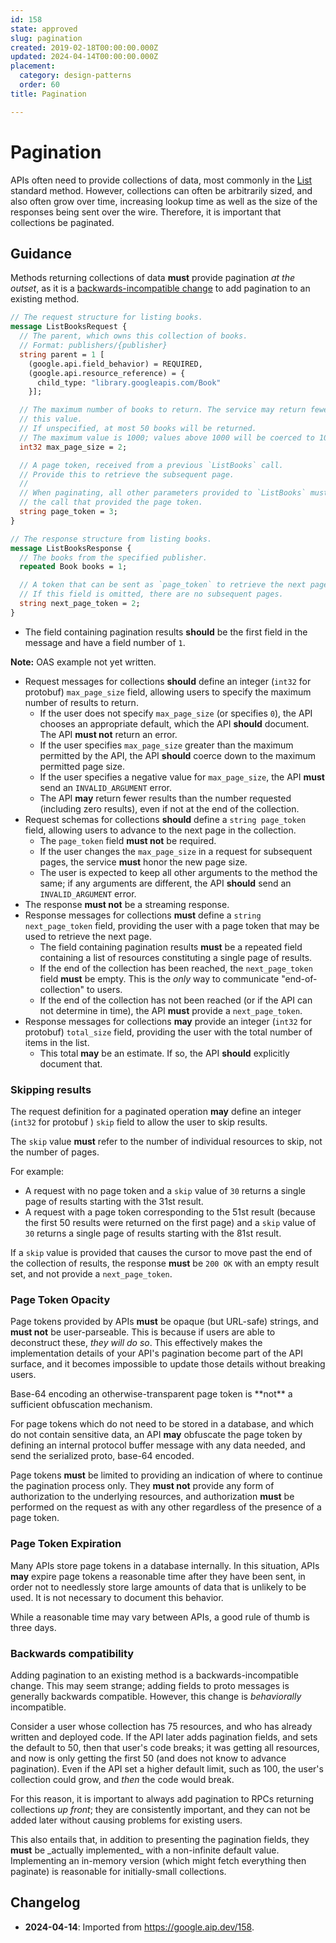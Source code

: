 ```yaml
---
id: 158
state: approved
slug: pagination
created: 2019-02-18T00:00:00.000Z
updated: 2024-04-14T00:00:00.000Z
placement:
  category: design-patterns
  order: 60
title: Pagination

--- 
```


# Pagination

APIs often need to provide collections of data, most commonly in the [List][]
standard method. However, collections can often be arbitrarily sized, and also
often grow over time, increasing lookup time as well as the size of the
responses being sent over the wire. Therefore, it is important that collections
be paginated.

## Guidance

Methods returning collections of data <b class="text-red-700">must</b> provide pagination _at the outset_,
as it is a [backwards-incompatible change](#backwards-compatibility) to add
pagination to an existing method.


<Tabs>
  <TabItem label="Protocol Buffers">
  
  
  ```proto
  // The request structure for listing books.
  message ListBooksRequest {
    // The parent, which owns this collection of books.
    // Format: publishers/{publisher}
    string parent = 1 [
      (google.api.field_behavior) = REQUIRED,
      (google.api.resource_reference) = {
        child_type: "library.googleapis.com/Book"
      }];
  
    // The maximum number of books to return. The service may return fewer than
    // this value.
    // If unspecified, at most 50 books will be returned.
    // The maximum value is 1000; values above 1000 will be coerced to 1000.
    int32 max_page_size = 2;
  
    // A page token, received from a previous `ListBooks` call.
    // Provide this to retrieve the subsequent page.
    //
    // When paginating, all other parameters provided to `ListBooks` must match
    // the call that provided the page token.
    string page_token = 3;
  }
  
  // The response structure from listing books.
  message ListBooksResponse {
    // The books from the specified publisher.
    repeated Book books = 1;
  
    // A token that can be sent as `page_token` to retrieve the next page.
    // If this field is omitted, there are no subsequent pages.
    string next_page_token = 2;
  }
  ```
  
  - The field containing pagination results <b class="text-yellow-700">should</b> be the first field in
    the message and have a field number of `1`.
  
  
  </TabItem>
  <TabItem label="OpenAPI 3.0">
  
  
  **Note:** OAS example not yet written.
  
  
  </TabItem>
</Tabs>
    

- Request messages for collections <b class="text-yellow-700">should</b> define an integer (`int32` for
protobuf) `max_page_size` field, allowing users to specify the maximum number of
results to return.
  - If the user does not specify `max_page_size` (or specifies `0`), the API
    chooses an appropriate default, which the API <b class="text-yellow-700">should</b> document. The API
    <b class="text-red-700">must not</b> return an error.
  - If the user specifies `max_page_size` greater than the maximum permitted by the
    API, the API <b class="text-yellow-700">should</b> coerce down to the maximum permitted page size.
  - If the user specifies a negative value for `max_page_size`, the API <b class="text-red-700">must</b>
    send an `INVALID_ARGUMENT` error.
  - The API <b class="text-green-700">may</b> return fewer results than the number requested (including
    zero results), even if not at the end of the collection.
- Request schemas for collections <b class="text-yellow-700">should</b> define a `string page_token`
  field, allowing users to advance to the next page in the collection.
  - The `page_token` field <b class="text-red-700">must not</b> be required.
  - If the user changes the `max_page_size` in a request for subsequent pages, the
    service <b class="text-red-700">must</b> honor the new page size.
  - The user is expected to keep all other arguments to the method the same; if
    any arguments are different, the API <b class="text-yellow-700">should</b> send an `INVALID_ARGUMENT`
    error.
- The response <b class="text-red-700">must not</b> be a streaming response.
- Response messages for collections <b class="text-red-700">must</b> define a
  `string next_page_token` field, providing the user with a page token that may
  be used to retrieve the next page.
  - The field containing pagination results <b class="text-red-700">must</b> be a repeated
    field containing a list of resources constituting a single page of results.
  - If the end of the collection has been reached, the `next_page_token` field
    <b class="text-red-700">must</b> be empty. This is the _only_ way to communicate
    "end-of-collection" to users.
  - If the end of the collection has not been reached (or if the API can not
    determine in time), the API <b class="text-red-700">must</b> provide a `next_page_token`.
- Response messages for collections <b class="text-green-700">may</b> provide an integer (`int32` for
protobuf) `total_size` field, providing the user with the total number of items
in the list.
  - This total <b class="text-green-700">may</b> be an estimate. If so, the API <b class="text-yellow-700">should</b> explicitly
    document that.

### Skipping results

The request definition for a paginated operation <b class="text-green-700">may</b> define an integer
(`int32` for protobuf ) `skip` field to allow the user to skip results.

The `skip` value <b class="text-red-700">must</b> refer to the number of individual resources to skip,
not the number of pages.

For example:

- A request with no page token and a `skip` value of `30` returns a single page
  of results starting with the 31st result.
- A request with a page token corresponding to the 51st result (because the
  first 50 results were returned on the first page) and a `skip` value of `30`
  returns a single page of results starting with the 81st result.

If a `skip` value is provided that causes the cursor to move past the end of
the collection of results, the response <b class="text-red-700">must</b> be `200 OK` with an empty
result set, and not provide a `next_page_token`.

### Page Token Opacity

Page tokens provided by APIs <b class="text-red-700">must</b> be opaque (but URL-safe) strings, and
<b class="text-red-700">must not</b> be user-parseable. This is because if users are able to
deconstruct these, _they will do so_. This effectively makes the implementation
details of your API's pagination become part of the API surface, and it becomes
impossible to update those details without breaking users.

<Aside type="danger" title="Warning">
  Base-64 encoding an otherwise-transparent page token is **not** a
  sufficient obfuscation mechanism.
</Aside>

For page tokens which do not need to be stored in a database, and which do not
contain sensitive data, an API <b class="text-green-700">may</b> obfuscate the page token by defining an
internal protocol buffer message with any data needed, and send the serialized
proto, base-64 encoded.

Page tokens <b class="text-red-700">must</b> be limited to providing an indication of where to continue
the pagination process only. They <b class="text-red-700">must not</b> provide any form of
authorization to the underlying resources, and authorization <b class="text-red-700">must</b> be
performed on the request as with any other regardless of the presence of a page
token.

### Page Token Expiration

Many APIs store page tokens in a database internally. In this situation, APIs
<b class="text-green-700">may</b> expire page tokens a reasonable time after they have been sent, in
order not to needlessly store large amounts of data that is unlikely to be
used. It is not necessary to document this behavior.

<Aside type="note" title="Note">
  While a reasonable time may vary between APIs, a good rule of thumb
  is three days.
</Aside>

### Backwards compatibility

Adding pagination to an existing method is a backwards-incompatible change. This
may seem strange; adding fields to proto messages is generally backwards
compatible. However, this change is _behaviorally_ incompatible.

Consider a user whose collection has 75 resources, and who has already written
and deployed code. If the API later adds pagination fields, and sets the
default to 50, then that user's code breaks; it was getting all resources, and
now is only getting the first 50 (and does not know to advance pagination).
Even if the API set a higher default limit, such as 100, the user's collection
could grow, and _then_ the code would break.

For this reason, it is important to always add pagination to RPCs returning
collections _up front_; they are consistently important, and they can not be
added later without causing problems for existing users.

<Aside type="danger" title="Warning">
  This also entails that, in addition to presenting the pagination
  fields, they <b class="text-red-700">must</b> be _actually implemented_ with a non-infinite default
  value. Implementing an in-memory version (which might fetch everything then
  paginate) is reasonable for initially-small collections.
</Aside>

[list]: ./list

## Changelog

- **2024-04-14**: Imported from https://google.aip.dev/158.